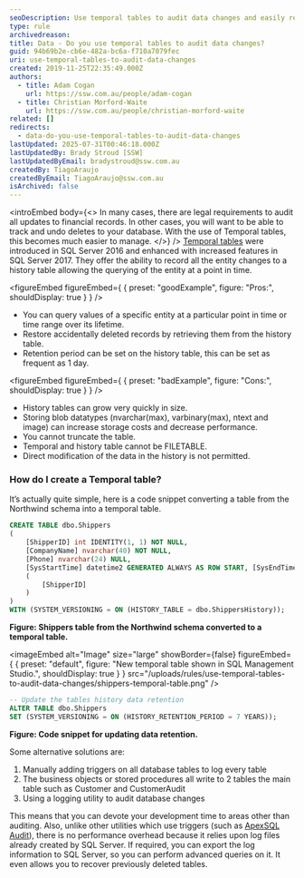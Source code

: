 ```yaml
---
seoDescription: Use temporal tables to audit data changes and easily restore deleted records by querying a history table.
type: rule
archivedreason:
title: Data - Do you use temporal tables to audit data changes?
guid: 94b69b2e-cb6e-482a-bc6a-f710a7079fec
uri: use-temporal-tables-to-audit-data-changes
created: 2019-11-25T22:35:49.000Z
authors:
  - title: Adam Cogan
    url: https://ssw.com.au/people/adam-cogan
  - title: Christian Morford-Waite
    url: https://ssw.com.au/people/christian-morford-waite
related: []
redirects:
  - data-do-you-use-temporal-tables-to-audit-data-changes
lastUpdated: 2025-07-31T00:46:18.000Z
lastUpdatedBy: Brady Stroud [SSW]
lastUpdatedByEmail: bradystroud@ssw.com.au
createdBy: TiagoAraujo
createdByEmail: TiagoAraujo@ssw.com.au
isArchived: false
---
```


<introEmbed
  body={<>
In many cases, there are legal requirements to audit all updates to financial records. In other cases, you will want to be able to track and undo deletes to your database. With the use of Temporal tables, this becomes much easier to manage.
  </>}
/>
[Temporal tables](https://docs.microsoft.com/en-us/sql/relational-databases/tables/temporal-tables?WT.mc_id=DP-MVP-33518) were introduced in SQL Server 2016 and enhanced with increased features in SQL Server 2017.
They offer the ability to record all the entity changes to a history table allowing the querying of the entity at a point in time.

<figureEmbed figureEmbed={ {
  preset: "goodExample",
  figure: "Pros:",
  shouldDisplay: true
} } />


* You can query values of a specific entity at a particular point in time or time range over its lifetime.
* Restore accidentally deleted records by retrieving them from the history table.
* Retention period can be set on the history table, this can be set as frequent as 1 day.

<figureEmbed figureEmbed={ {
  preset: "badExample",
  figure: "Cons:",
  shouldDisplay: true
} } />


* History tables can grow very quickly in size.
* Storing blob datatypes (nvarchar(max), varbinary(max), ntext and image) can increase storage costs and decrease performance.
* You cannot truncate the table.
* Temporal and history table cannot be FILETABLE.
* Direct modification of the data in the history is not permitted.

### How do I create a Temporal table?

It’s actually quite simple, here is a code snippet converting a table from the Northwind schema into a temporal table.

```sql
CREATE TABLE dbo.Shippers
(
    [ShipperID] int IDENTITY(1, 1) NOT NULL,
    [CompanyName] nvarchar(40) NOT NULL,
    [Phone] nvarchar(24) NULL,
    [SysStartTime] datetime2 GENERATED ALWAYS AS ROW START, [SysEndTime]  datetime2 GENERATED ALWAYS AS ROW END, PERIOD FOR SYSTEM_TIME (SysStartTime, SysEndTime), CONSTRAINT PK_Shippers PRIMARY KEY CLUSTERED
    (
        [ShipperID]
    )
)
WITH (SYSTEM_VERSIONING = ON (HISTORY_TABLE = dbo.ShippersHistory));
```

**Figure: Shippers table from the Northwind schema converted to a temporal table.**


<imageEmbed
  alt="Image"
  size="large"
  showBorder={false}
  figureEmbed={ {
    preset: "default",
    figure: "New temporal table shown in SQL Management Studio.",
    shouldDisplay: true
  } }
  src="/uploads/rules/use-temporal-tables-to-audit-data-changes/shippers-temporal-table.png"
/>

```sql
-- Update the tables history data retention
ALTER TABLE dbo.Shippers
SET (SYSTEM_VERSIONING = ON (HISTORY_RETENTION_PERIOD = 7 YEARS));
```

**Figure: Code snippet for updating data retention.**

Some alternative solutions are:

1. Manually adding triggers on all database tables to log every table
2. The business objects or stored procedures all write to 2 tables the main table such as Customer and CustomerAudit
3. Using a logging utility to audit database changes

This means that you can devote your development time to areas other than auditing. Also, unlike other utilities which use triggers (such as [ApexSQL Audit](https://www.ssw.com.au/ssw/Redirect/ApexSQL.htm)), there is no performance overhead because it relies upon log files already created by SQL Server. If required, you can export the log information to SQL Server, so you can perform advanced queries on it. It even allows you to recover previously deleted tables.

